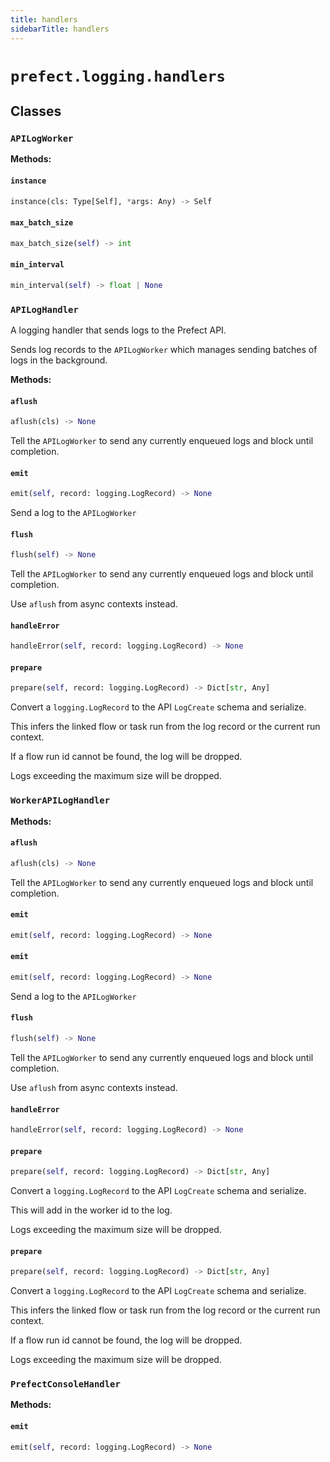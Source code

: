 ```yaml
---
title: handlers
sidebarTitle: handlers
---
```


# `prefect.logging.handlers`

## Classes

### `APILogWorker` <sup><a href="https://github.com/PrefectHQ/prefect/blob/main/src/prefect/logging/handlers.py#L52" target="_blank"><Icon icon="github" style="width: 14px; height: 14px;" /></a></sup>

**Methods:**

#### `instance` <sup><a href="https://github.com/PrefectHQ/prefect/blob/main/src/prefect/logging/handlers.py#L84" target="_blank"><Icon icon="github" style="width: 14px; height: 14px;" /></a></sup>

```python
instance(cls: Type[Self], *args: Any) -> Self
```

#### `max_batch_size` <sup><a href="https://github.com/PrefectHQ/prefect/blob/main/src/prefect/logging/handlers.py#L54" target="_blank"><Icon icon="github" style="width: 14px; height: 14px;" /></a></sup>

```python
max_batch_size(self) -> int
```

#### `min_interval` <sup><a href="https://github.com/PrefectHQ/prefect/blob/main/src/prefect/logging/handlers.py#L62" target="_blank"><Icon icon="github" style="width: 14px; height: 14px;" /></a></sup>

```python
min_interval(self) -> float | None
```

### `APILogHandler` <sup><a href="https://github.com/PrefectHQ/prefect/blob/main/src/prefect/logging/handlers.py#L98" target="_blank"><Icon icon="github" style="width: 14px; height: 14px;" /></a></sup>


A logging handler that sends logs to the Prefect API.

Sends log records to the `APILogWorker` which manages sending batches of logs in
the background.


**Methods:**

#### `aflush` <sup><a href="https://github.com/PrefectHQ/prefect/blob/main/src/prefect/logging/handlers.py#L133" target="_blank"><Icon icon="github" style="width: 14px; height: 14px;" /></a></sup>

```python
aflush(cls) -> None
```

Tell the `APILogWorker` to send any currently enqueued logs and block until
completion.


#### `emit` <sup><a href="https://github.com/PrefectHQ/prefect/blob/main/src/prefect/logging/handlers.py#L143" target="_blank"><Icon icon="github" style="width: 14px; height: 14px;" /></a></sup>

```python
emit(self, record: logging.LogRecord) -> None
```

Send a log to the `APILogWorker`


#### `flush` <sup><a href="https://github.com/PrefectHQ/prefect/blob/main/src/prefect/logging/handlers.py#L106" target="_blank"><Icon icon="github" style="width: 14px; height: 14px;" /></a></sup>

```python
flush(self) -> None
```

Tell the `APILogWorker` to send any currently enqueued logs and block until
completion.

Use `aflush` from async contexts instead.


#### `handleError` <sup><a href="https://github.com/PrefectHQ/prefect/blob/main/src/prefect/logging/handlers.py#L161" target="_blank"><Icon icon="github" style="width: 14px; height: 14px;" /></a></sup>

```python
handleError(self, record: logging.LogRecord) -> None
```

#### `prepare` <sup><a href="https://github.com/PrefectHQ/prefect/blob/main/src/prefect/logging/handlers.py#L184" target="_blank"><Icon icon="github" style="width: 14px; height: 14px;" /></a></sup>

```python
prepare(self, record: logging.LogRecord) -> Dict[str, Any]
```

Convert a `logging.LogRecord` to the API `LogCreate` schema and serialize.

This infers the linked flow or task run from the log record or the current
run context.

If a flow run id cannot be found, the log will be dropped.

Logs exceeding the maximum size will be dropped.


### `WorkerAPILogHandler` <sup><a href="https://github.com/PrefectHQ/prefect/blob/main/src/prefect/logging/handlers.py#L274" target="_blank"><Icon icon="github" style="width: 14px; height: 14px;" /></a></sup>

**Methods:**

#### `aflush` <sup><a href="https://github.com/PrefectHQ/prefect/blob/main/src/prefect/logging/handlers.py#L133" target="_blank"><Icon icon="github" style="width: 14px; height: 14px;" /></a></sup>

```python
aflush(cls) -> None
```

Tell the `APILogWorker` to send any currently enqueued logs and block until
completion.


#### `emit` <sup><a href="https://github.com/PrefectHQ/prefect/blob/main/src/prefect/logging/handlers.py#L275" target="_blank"><Icon icon="github" style="width: 14px; height: 14px;" /></a></sup>

```python
emit(self, record: logging.LogRecord) -> None
```

#### `emit` <sup><a href="https://github.com/PrefectHQ/prefect/blob/main/src/prefect/logging/handlers.py#L143" target="_blank"><Icon icon="github" style="width: 14px; height: 14px;" /></a></sup>

```python
emit(self, record: logging.LogRecord) -> None
```

Send a log to the `APILogWorker`


#### `flush` <sup><a href="https://github.com/PrefectHQ/prefect/blob/main/src/prefect/logging/handlers.py#L106" target="_blank"><Icon icon="github" style="width: 14px; height: 14px;" /></a></sup>

```python
flush(self) -> None
```

Tell the `APILogWorker` to send any currently enqueued logs and block until
completion.

Use `aflush` from async contexts instead.


#### `handleError` <sup><a href="https://github.com/PrefectHQ/prefect/blob/main/src/prefect/logging/handlers.py#L161" target="_blank"><Icon icon="github" style="width: 14px; height: 14px;" /></a></sup>

```python
handleError(self, record: logging.LogRecord) -> None
```

#### `prepare` <sup><a href="https://github.com/PrefectHQ/prefect/blob/main/src/prefect/logging/handlers.py#L283" target="_blank"><Icon icon="github" style="width: 14px; height: 14px;" /></a></sup>

```python
prepare(self, record: logging.LogRecord) -> Dict[str, Any]
```

Convert a `logging.LogRecord` to the API `LogCreate` schema and serialize.

This will add in the worker id to the log.

Logs exceeding the maximum size will be dropped.


#### `prepare` <sup><a href="https://github.com/PrefectHQ/prefect/blob/main/src/prefect/logging/handlers.py#L184" target="_blank"><Icon icon="github" style="width: 14px; height: 14px;" /></a></sup>

```python
prepare(self, record: logging.LogRecord) -> Dict[str, Any]
```

Convert a `logging.LogRecord` to the API `LogCreate` schema and serialize.

This infers the linked flow or task run from the log record or the current
run context.

If a flow run id cannot be found, the log will be dropped.

Logs exceeding the maximum size will be dropped.


### `PrefectConsoleHandler` <sup><a href="https://github.com/PrefectHQ/prefect/blob/main/src/prefect/logging/handlers.py#L312" target="_blank"><Icon icon="github" style="width: 14px; height: 14px;" /></a></sup>

**Methods:**

#### `emit` <sup><a href="https://github.com/PrefectHQ/prefect/blob/main/src/prefect/logging/handlers.py#L352" target="_blank"><Icon icon="github" style="width: 14px; height: 14px;" /></a></sup>

```python
emit(self, record: logging.LogRecord) -> None
```
